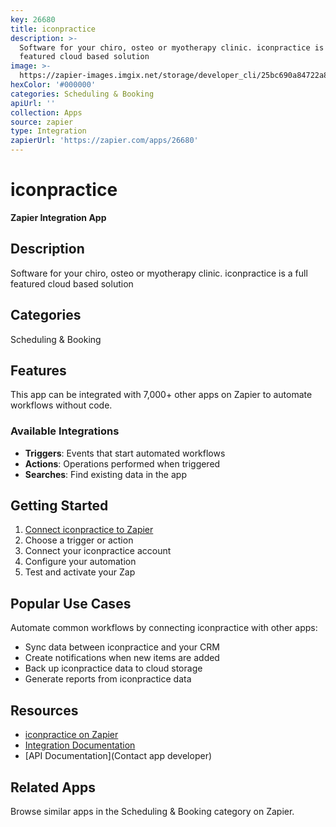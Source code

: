 ```yaml
---
key: 26680
title: iconpractice
description: >-
  Software for your chiro, osteo or myotherapy clinic. iconpractice is a full
  featured cloud based solution
image: >-
  https://zapier-images.imgix.net/storage/developer_cli/25bc690a84722a8f186276c8b43e9224_2.png?auto=format%2Ccompress&ixlib=python-3.0.0&q=50
hexColor: '#000000'
categories: Scheduling & Booking
apiUrl: ''
collection: Apps
source: zapier
type: Integration
zapierUrl: 'https://zapier.com/apps/26680'
---
```

# iconpractice

**Zapier Integration App**

## Description

Software for your chiro, osteo or myotherapy clinic. iconpractice is a full featured cloud based solution

## Categories

Scheduling & Booking

## Features

This app can be integrated with 7,000+ other apps on Zapier to automate workflows without code.

### Available Integrations

- **Triggers**: Events that start automated workflows
- **Actions**: Operations performed when triggered
- **Searches**: Find existing data in the app

## Getting Started

1. [Connect iconpractice to Zapier](https://zapier.com/apps/26680)
2. Choose a trigger or action
3. Connect your iconpractice account
4. Configure your automation
5. Test and activate your Zap

## Popular Use Cases

Automate common workflows by connecting iconpractice with other apps:

- Sync data between iconpractice and your CRM
- Create notifications when new items are added
- Back up iconpractice data to cloud storage
- Generate reports from iconpractice data

## Resources

- [iconpractice on Zapier](https://zapier.com/apps/26680)
- [Integration Documentation](https://zapier.com/apps/26680/integrations)
- [API Documentation](Contact app developer)

## Related Apps

Browse similar apps in the Scheduling & Booking category on Zapier.
